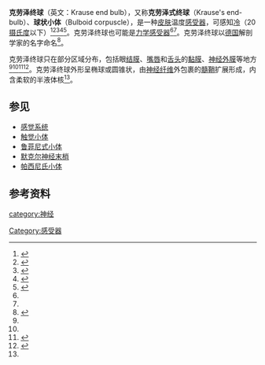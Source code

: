 {{Infobox anatomy
| Name = 克劳泽终球
| Image = Gray934.png
| Caption = 
| Image2 = 
| Caption2 = 
| System = 
| Latin = Corpuscula bulboideum
| Precursor = 
}}'''克劳泽终球'''（英文：Krause end bulb），又称'''克劳泽式终球'''（Krause's end-bulb）、'''球状小体'''（Bulboid corpuscle），是一种[[皮肤|皮肤]]温度[[感受器|感受器]]，可感知[[冷|冷]]（20[[摄氏度|摄氏度]]以下）<ref>{{Cite web|title=Krause end bulb|url=https://dictionary.apa.org/krause-end-bulbs|accessdate=2021-04-10|work=|publisher=APA Dictionary of Psychology|language=en|archive-date=2021-04-10|archive-url=https://web.archive.org/web/20210410055041/https://dictionary.apa.org/krause-end-bulbs}}</ref><ref name=":0">{{Cite web|title=Krause's end-bulbs|url=https://www.oxfordreference.com/view/10.1093/oi/authority.20110803100043544|accessdate=2021-04-10|work=Oxford Reference|language=en|archive-date=2021-04-10|archive-url=https://web.archive.org/web/20210410055049/https://www.oxfordreference.com/view/10.1093/oi/authority.20110803100043544}}</ref><ref name=":3">{{Cite journal|title=Krause's end-bulb microtumor of the conjunctiva: optic and ultrastructural description of a case|url=https://doi.org/10.1007/BF00176289|last=Figolsl|first=Javier|last2=Hanuschik|first2=Wolfgang|date=1992-05-01|journal=Graefe's Archive for Clinical and Experimental Ophthalmology|issue=3|doi=10.1007/BF00176289|volume=230|pages=206–212|language=en|issn=1435-702X|last3=Cervós-Navarro|first3=Jorge}}</ref><ref name=":1">{{Cite book|chapter=Somatosensation|title=Biology|url=http://pressbooks-dev.oer.hawaii.edu/biology/chapter/somatosensation/|date=2012-08-22|language=en|last=OpenStaxCollege|access-date=2021-04-10|archive-date=2021-04-10|archive-url=https://web.archive.org/web/20210410055040/http://pressbooks-dev.oer.hawaii.edu/biology/chapter/somatosensation/}}</ref><ref>{{Cite web|title=bulboid corpuscle - Ontology Report - Rat Genome Database|url=https://rgd.mcw.edu/rgdweb/ontology/annot.html?acc_id=UBERON:0035968&species=Squirrel|accessdate=2021-04-10|work=rgd.mcw.edu|archive-date=2021-04-10|archive-url=https://web.archive.org/web/20210410061318/https://rgd.mcw.edu/rgdweb/ontology/annot.html?acc_id=UBERON:0035968&species=Squirrel}}</ref>。克劳泽终球也可能是[[力學感受器|力学感受器]]<ref name=":0" /><ref name=":1" />。克劳泽终球以[[德国|德国]]解剖学家{{le|威廉·克劳泽|Wilhelm Krause}}的名字命名<ref>{{Cite web|title=Cutaneous Innervation of the Human Newborn Prepuce|url=http://www.cirp.org/library/anatomy/winkelmann2/|accessdate=2021-04-10|work=www.cirp.org|archive-date=2021-02-14|archive-url=https://web.archive.org/web/20210214005706/http://www.cirp.org/library/anatomy/winkelmann2/}}</ref>。

克劳泽终球只在部分区域分布，包括眼[[结膜|结膜]]、[[嘴唇|嘴唇]]和[[舌頭|舌头]]的[[黏膜|黏膜]]、[[神经外膜|神经外膜]]等地方<ref name=":3" /><ref name=":1" /><ref name=":2">{{Cite journal|title=The structure of corpuscular nerve endings in the limbal conjunctiva of the human eye.|url=https://www.ncbi.nlm.nih.gov/pmc/articles/PMC1260416/|last=Lawrenson|first=J G|last2=Ruskell|first2=G L|date=1991-08-XX|journal=Journal of Anatomy|volume=177|pages=75–84|issn=0021-8782|pmc=1260416|pmid=1769901}}</ref><ref>{{Cite journal|title=Ultrastructure of the simple encapsulated nerve endings (simple end-bulbs of Krause) in the tongue of the cat.|url=https://www.ncbi.nlm.nih.gov/pmc/articles/PMC1231518/|last=Spassova|first=I|date=1974-09-XX|journal=Journal of Anatomy|issue=Pt 1|volume=118|pages=1–9|issn=0021-8782|pmc=1231518|pmid=4426873}}</ref>。克劳泽终球外形呈椭球或圆锥状，由[[神经纤维|神经纤维]]外包裹的[[髓鞘|髓鞘]]扩展形成，内含柔软的半液体核<ref name=":2" />。

== 参见 ==

* [[感觉系统|感觉系统]]
*[[触觉小体|触觉小体]]
* [[鲁菲尼式小体|鲁菲尼式小体]]
* [[默克尔神经末梢|默克尔神经末梢]]
* [[帕西尼氏小体|帕西尼氏小体]]

== 参考资料 ==
{{reflist|2}}

{{躯体感觉系统}}
{{Nervous tissue}}

[[category:神经|category:神经]]
[[Category:感受器|Category:感受器]]